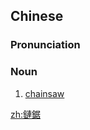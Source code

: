 ==Chinese==
{{zh-forms|s=链锯}}

===Pronunciation===
{{zh-pron
|m=liànjù
|c=lin4-2 goe3,lin4-2 geoi3
|cat=n
}}

===Noun===
{{zh-noun}}

# {{lb|zh|mechanics}} [[chainsaw]]

[[zh:鏈鋸]]